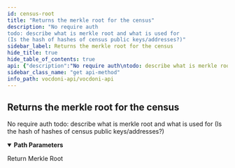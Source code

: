 ```yaml
---
id: census-root
title: "Returns the merkle root for the census"
description: "No require auth
todo: describe what is merkle root and what is used for 
(Is the hash of hashes of census public keys/addresses?)"
sidebar_label: Returns the merkle root for the census
hide_title: true
hide_table_of_contents: true
api: {"description":"No require auth\ntodo: describe what is merkle root and what is used for \n(Is the hash of hashes of census public keys/addresses?)","operationId":"censusRoot","tags":["census"],"parameters":[{"name":"censusId","in":"path","description":"Census id","required":true,"schema":{"type":"string","example":"b547a9c83ad7d61b568cf10ebbb25338d680810fa219fa69477cfbd860b386c2"}}],"responses":{"200":{"description":"Return Merkle Root","content":{"application/json":{"example":"{\n  \"root\":\"b4a875b03f6f993e9daf804f67a6fc183b7a4d9b6390abcb6d7f56ff14d394b6\"\n}"}}}},"method":"get","path":"/census/{censusId}/root","servers":[{"url":"https://api.vocdoni.io/version/v3"}],"security":[{"bearerAuth":[]}],"securitySchemes":{"bearerAuth":{"type":"http","scheme":"bearer"}},"info":{"version":"2.0.0","title":"Vocdoni API","license":{"name":"MIT"},"description":"**Goals and Objectives:** The Vocdoni API is meant to be the entry point for external integrators to add voting capabilities to an existing  CRM, customer base and product experience. The API should act as a satellite that facilitates creating votes using  Vocdoni, without the hassle of learning a deep platform."},"postman":{"name":"Returns the merkle root for the census","description":{"content":"No require auth\ntodo: describe what is merkle root and what is used for \n(Is the hash of hashes of census public keys/addresses?)","type":"text/plain"},"url":{"path":["census",":censusId","root"],"host":["{{baseUrl}}"],"query":[],"variable":[{"disabled":false,"description":{"content":"(Required) Census id","type":"text/plain"},"type":"any","value":"","key":"censusId"}]},"header":[{"key":"Accept","value":"application/json"}],"method":"GET"}}
sidebar_class_name: "get api-method"
info_path: vocdoni-api/vocdoni-api
---
```



## Returns the merkle root for the census



No require auth
todo: describe what is merkle root and what is used for 
(Is the hash of hashes of census public keys/addresses?)

<details style={{"marginBottom":"1rem"}} data-collapsed={false} open={true}><summary style={{}}><strong>Path Parameters</strong></summary><div><ul><ParamsItem className={"paramsItem"} param={{"name":"censusId","in":"path","description":"Census id","required":true,"schema":{"type":"string","example":"b547a9c83ad7d61b568cf10ebbb25338d680810fa219fa69477cfbd860b386c2"}}}></ParamsItem></ul></div></details><div><ApiTabs><TabItem label={"200"} value={"200"}><div>

Return Merkle Root

</div><div><MimeTabs schemaType={"response"}><TabItem label={"application/json"} value={"application/json"}><SchemaTabs><TabItem label={"Example"} value={"Example"}><ResponseSamples responseExample={"{\n  \"root\":\"b4a875b03f6f993e9daf804f67a6fc183b7a4d9b6390abcb6d7f56ff14d394b6\"\n}"} language={"json"}></ResponseSamples></TabItem></SchemaTabs></TabItem></MimeTabs></div></TabItem></ApiTabs></div>
      